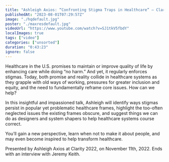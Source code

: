```yaml
---
title: "Ashleigh Axios: “Confronting Stigma Traps in Healthcare” — Clarity 2022"
publishedAt: "2023-08-01T07:29:57Z"
image: "./hqdefault.jpg"
poster: "./maxresdefault.jpg"
videoUrl: "https://www.youtube.com/watch?v=SJ1tkV5fbdY"
localImages: true
tags: ["video"]
categories: ["unsorted"]
duration: "0:43:23"
ignore: false
---
```

Healthcare in the U.S. promises to maintain or improve quality of life by enhancing care while doing “no harm.” And yet, it regularly enforces stigmas. Today, both promise and reality collide in healthcare systems as they grapple with old ways of working, pressures for greater inclusion and equity, and the need to fundamentally reframe core issues. How can we help?

﻿In this insightful and impassioned talk, Ashleigh will identify ways stigmas persist in popular yet problematic healthcare frames, highlight the too-often neglected issues the existing frames obscure, and suggest things we can do as designers and system shapers to help healthcare systems course correct.

You’ll gain a new perspective, learn when not to make it about people, and may even become inspired to help transform healthcare.

Presented by Ashleigh Axios at Clarity 2022, on November 11th, 2022. Ends with an interview with Jeremy Keith.
